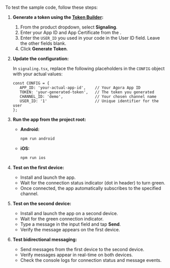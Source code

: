 <PlatformWrapper platform="react-native">

To test the sample code, follow these steps:

1. **Generate a <Vg k="SIG" /> token using the [Token Builder](https://agora-token-generator-demo.vercel.app/):**

   1. From the <Vg k="COMPANY" /> product dropdown, select **Signaling**.
   1. Enter your App ID and App Certificate from the <Link to="{{Global.AGORA_CONSOLE_URL}}"><Vg k="CONSOLE" /></Link>. 
   1. Enter the `USER_ID` you used in your code in the User ID field. Leave the other fields blank.
   1. Click **Generate Token**.

2. **Update the configuration:**

   In `signaling.tsx`, replace the following placeholders in the `CONFIG` object with your actual values:

   ```tsx
   const CONFIG = {
      APP_ID: 'your-actual-app-id',    // Your Agora App ID
      TOKEN: 'your-generated-token',   // The token you generated
      CHANNEL_ID: 'demo',              // Your chosen channel name
      USER_ID: '1'                     // Unique identifier for the user
   };
   ```

3. **Run the app from the project root:**

   * **Android:**

      ```bash
      npm run android
      ```

   * **iOS:**

      ```bash
      npm run ios
      ```

4. **Test on the first device:**

   * Install and launch the app.
   * Wait for the connection status indicator (dot in header) to turn green.
   * Once connected, the app automatically subscribes to the specified channel.

5. **Test on the second device:**

   * Install and launch the app on a second device.
   * Wait for the green connection indicator.
   * Type a message in the input field and tap **Send**.
   * Verify the message appears on the first device.

6. **Test bidirectional messaging:**

   * Send messages from the first device to the second device.
   * Verify messages appear in real-time on both devices.
   * Check the console logs for connection status and message events.

</PlatformWrapper>
